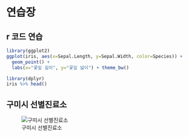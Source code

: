 # 연습장

## r 코드 연습

```r
library(ggplot2)
ggplot(iris, aes(x=Sepal.Length, y=Sepal.Width, color=Species)) +
  geom_point() +
  labs(x="꽃잎 길이", y="꽃잎 넓이") + theme_bw()
```

```r
library(dplyr)
iris %>% head()
```

## 구미시 선별진료소

![구미시 선별진료소](https://user-images.githubusercontent.com/72383349/158912378-c9df3d5a-61ab-4706-ae9f-a8bd98c07763.png)  




